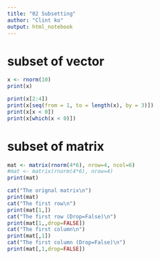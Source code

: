 ```yaml
---
title: "02 Subsetting"
author: "Clint ko"
output: html_notebook
---
```


# subset of vector

```r
x <- rnorm(10)
print(x)
```

```r
print(x[2:4])
print(x[seq(from = 1, to = length(x), by = 3)])
print(x[x < 0])
print(x[which(x < 0)])
```

# subset of matrix

```r
mat <- matrix(rnorm(4*6), nrow=4, ncol=6)
#mat <- matrix(rnorm(4*6), nrow=4)
print(mat)
```

```r
cat("The orignal matrix\n")
print(mat)
cat("The first row\n")
print(mat[1,])
cat("The first row (Drop=False)\n")
print(mat[1,,drop=FALSE])
cat("The first column\n")
print(mat[,1])
cat("The first column (Drop=False)\n")
print(mat[,1,drop=FALSE])
```

